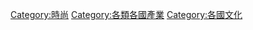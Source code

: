 {{Categories by country|nocat}}
{{Commonscat|Fashion by country}}

[[Category:時尚|Category:時尚]]
[[Category:各類各國產業|Category:各類各國產業]]
[[Category:各國文化|Category:各國文化]]